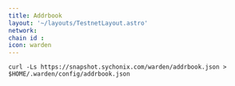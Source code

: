 ```yaml
---
title: Addrbook
layout: '~/layouts/TestnetLayout.astro'
network: 
chain id : 
icon: warden
---
```


```
curl -Ls https://snapshot.sychonix.com/warden/addrbook.json > $HOME/.warden/config/addrbook.json
```